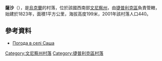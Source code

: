 {{他用|other=中國作家|萨沙 (作家)}}
{{他用|other=中國甲A外籍守門員|萨沙·皮特洛维奇}}
{{coord|48|36|47|N|29|49|3|E|scale:30000|display=title}}

'''薩沙'''（{{lang-uk|Саша}}），是[[烏克蘭|烏克蘭]]的村落，位於該國西南部[[文尼察州|文尼察州]]，由[[捷普利克區|捷普利克區]]負責管轄，始建於1823年，面積1平方公里，海拔高度199米，2001年該村落人口440。

==參考資料==
* [http://weather.in.ua/ua/vinnickaja/23345 Погода в селі Саша]

[[Category:文尼察州村落|Category:文尼察州村落]]
[[Category:捷普利克區村落|Category:捷普利克區村落]]


{{Vinnytsia-geo-stub}}